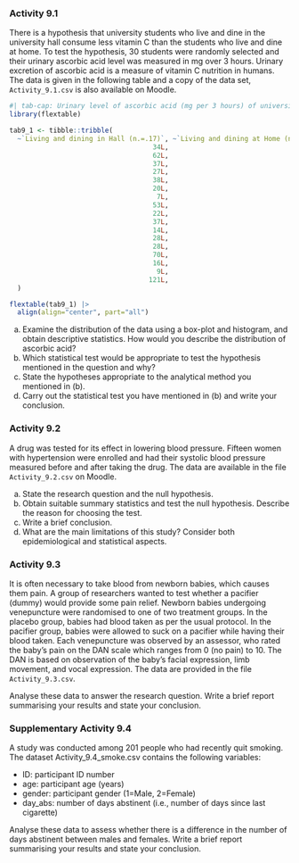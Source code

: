 ### Activity 9.1 {-}

There is a hypothesis that university students who live and dine in the university hall consume less vitamin C than the students who live and dine at home. To test the hypothesis, 30 students were randomly selected and their urinary ascorbic acid level was measured in mg over 3 hours. Urinary excretion of ascorbic acid is a measure of vitamin C nutrition in humans. The data is given in the following table and a copy of the data set, `Activity_9.1.csv` is also available on Moodle.

```r
#| tab-cap: Urinary level of ascorbic acid (mg per 3 hours) of university students
library(flextable)

tab9_1 <- tibble::tribble(
  ~`Living and dining in Hall (n.=.17)`, ~`Living and dining at Home (n = 13)`,
                                    34L,                                  163L,
                                    62L,                                  205L,
                                    37L,                                   83L,
                                    27L,                                  372L,
                                    38L,                                   50L,
                                    20L,                                   22L,
                                     7L,                                   47L,
                                    53L,                                  255L,
                                    22L,                                   30L,
                                    37L,                                   89L,
                                    14L,                                   96L,
                                    28L,                                   48L,
                                    28L,                                   25L,
                                    70L,                                  163L,
                                    16L,                                    NA,
                                     9L,                                    NA,
                                   121L,                                    NA
  )

flextable(tab9_1) |>
  align(align="center", part="all")
```

a) Examine the distribution of the data using a box-plot and histogram, and obtain descriptive statistics. How would you describe the distribution of ascorbic acid?
b) Which statistical test would be appropriate to test the hypothesis mentioned in the question and why?
c) State the hypotheses appropriate to the analytical method you mentioned in (b).
d) Carry out the statistical test you have mentioned in (b) and write your conclusion.

### Activity 9.2 {-}
A drug was tested for its effect in lowering blood pressure. Fifteen women with hypertension were enrolled and had their systolic blood pressure measured before and after taking the drug. The data are available in the file `Activity_9.2.csv` on Moodle.

a) State the research question and the null hypothesis.
b) Obtain suitable summary statistics and test the null hypothesis. Describe the reason for choosing the test. 
c) Write a brief conclusion.
d) What are the main limitations of this study? Consider both epidemiological and statistical aspects.

### Activity 9.3 {-}

It is often necessary to take blood from newborn babies, which causes them pain. A group of researchers wanted to test whether a pacifier (dummy) would provide some pain relief. Newborn babies undergoing venepuncture were randomised to one of two treatment groups. In the placebo group, babies had blood taken as per the usual protocol. In the pacifier group, babies were allowed to suck on a pacifier while having their blood taken. Each venepuncture was observed by an assessor, who rated the baby’s pain on the DAN scale which ranges from 0 (no pain) to 10. The DAN is based on observation of the baby’s facial expression, limb movement, and vocal expression. The data are provided in the file `Activity_9.3.csv`.

Analyse these data to answer the research question. Write a brief report summarising your results and state your conclusion.

### Supplementary Activity 9.4 {-}
A study was conducted among 201 people who had recently quit smoking. The dataset Activity_9.4_smoke.csv contains the following variables:

- ID: participant ID number
- age: participant age (years)
- gender: participant gender (1=Male, 2=Female)
- day_abs: number of days abstinent (i.e., number of days since last cigarette)

Analyse these data to assess whether there is a difference in the number of days abstinent between males and females. Write a brief report summarising your results and state your conclusion.
